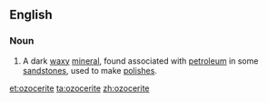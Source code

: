==English==

===Noun===
{{en-noun}}

# {{context|mineralogy}} A dark [[waxy]] [[mineral]], found associated with [[petroleum]] in some [[sandstone]]s, used to make [[polish]]es.

[[et:ozocerite]]
[[ta:ozocerite]]
[[zh:ozocerite]]